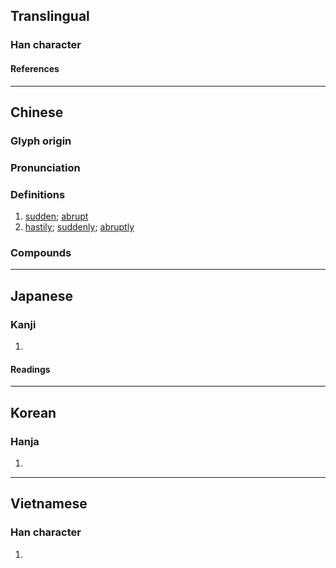 {{character info}}
==Translingual==

===Han character===
{{Han char|rn=9|rad=人|as=08|sn=10|four=27234|canj=OLOK|ids=⿲亻丨⿱夂犬(GJK),⿲亻丨⿱攵犬(HT)}}

====References====
{{Han ref|kx=0107.220|dkj=00762|dj=0229.020|hdz=10175.060|uh=500F}}

----

==Chinese==
{{zh-forms|alt=倐,*儵,翛,𤟏}}

===Glyph origin===
{{Han etym}}
{{Han compound|攸|犬|ls=psc|c1=p|c2=s|t1=}}

===Pronunciation===
{{zh-pron
|m=shū,shù,1nb=Mainland,2nb=Taiwan
|c=suk1
|mc=<!---See 倐--->
|oc=y
|ma=
|cat=a,adv
}}

===Definitions===
{{zh-hanzi}}

# [[sudden]]; [[abrupt]]
# [[hastily]]; [[suddenly]]; [[abruptly]]

===Compounds===
{{zh-der|倏來忽往|倏然|倏爾|倏忽|倏瞬|倏地}}

----

==Japanese==

===Kanji===
{{ja-kanji|grade=|rs=人08}}

# {{rfdef|ja|sort=人08}}

====Readings====
{{ja-readings
|on=しゅく
|kun=たちまち
}}

----

==Korean==

===Hanja===
{{ko-hanja|hangeul=[[숙]]|rv=suk|mr=suk}}

# {{rfdef|ko|sort=人08}}

----

==Vietnamese==

===Han character===
{{vi-readings|reading=thúc|rs=人08}}

# {{rfdef|vi|sort=人08}}